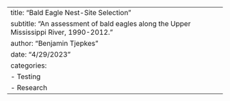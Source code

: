 ---
title: "Bald Eagle Nest-Site Selection"
subtitle: "An assessment of bald eagles along the Upper Mississippi River, 1990-2012."
author: "Benjamin Tjepkes"
date: "4/29/2023"
categories:
  - Testing
  - Research
---
